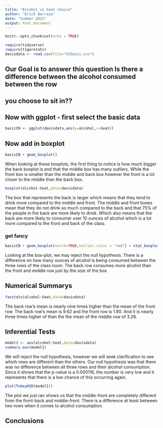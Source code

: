 ```yaml
---
title: "Alcohol vs Seat choice"
author: "Erick Barraza"
date: "Summer 2021"
output: html_document
---
```


```r
knitr::opts_chunk$set(echo = TRUE)
```

```r
require(tidyverse)
require(tigerstats)
davisdata <- read.csv(file="UCDavis.csv")
```
## Our Goal is to answer this question Is there a difference between the alcohol consumed between the row
## you choose to sit in??

## Now with ggplot - first select the basic data

```r
basicCN <- ggplot(davisdata,aes(y=alcohol,x=Seat))
```
## Now add in boxplot

```r
basicCN + geom_boxplot()
```

When looking at these boxplots, the first thing to notice is how much bigger the back boxplot is and that the middle box has many outliers. While the front box is smaller than the middle and back box however the front is a lot closer to the middle than the back box.

```r
boxplot(alcohol~Seat,data=davisdata)
``` 

The box that represents the back is larger which means that they tend to drink more compared to the middle and front. The middle and front boxes mean that they do not drink as much compared to the back and that 75% of the people in the back are more likely to drink. Which also means that the back are more likely to consumer over 10 ounces of alcohol which is a lot more compared to the front and back of the class.
  
### get fancy  

```r
basicCN + geom_boxplot(notch=TRUE,outlier.color = "red") + stat_boxplot(geom ='errorbar') + labs(title="Fancy notch boxplot \n with 2 lines")
```

Looking at the box-plot, we may reject the null hypothesis. There is a difference on how many ounces of alcohol is being consumed between the three rows of the class room. The back row consumes more alcohol than the front and middle row just by the size of the box 

## Numerical Summarys 
```r
favstats(alcohol~Seat,data=davisdata)
```
The back row's mean is nearly nine times higher than the mean of the front row. The back row's mean is 9.62 and the front row is 1.80. And it is nearly three times higher of than the the mean of the middle row of 3.28. 
  
## Inferential Tests
```r
model1 <- aov(alcohol~Seat,data=davisdata)
summary.aov(model1)
```

We will reject the null hypothesis, however we will seek clarification to see which rows are different than the others. Our null hypothesis was that there was no difference between all three rows and their alcohol consumption. Since it shows that the p-value is a 0.000116, the number is very low and it represents that there is a low chance of this occurring again.

```r
plot(TukeyHSD(model1))
```

The plot we just ran shows us that the middle-front are completely different from the front-back and middle-front. There is a difference at least between two rows when it comes to alcohol consumption.

## Conclusions


